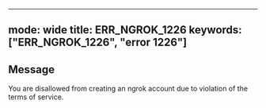 
---
mode: wide
title: ERR_NGROK_1226
keywords: ["ERR_NGROK_1226", "error 1226"]
---

## Message
You are disallowed from creating an ngrok account due to violation of the terms of service.




